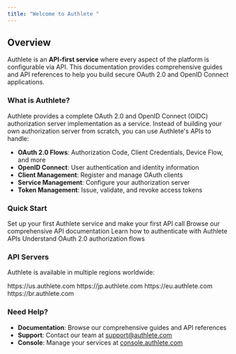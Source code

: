 ```yaml
---
title: "Welcome to Authlete "
---
```


## Overview

Authlete is an **API-first service** where every aspect of the platform is configurable via API. This documentation provides comprehensive guides and API references to help you build secure OAuth 2.0 and OpenID Connect applications.

### What is Authlete?

Authlete provides a complete OAuth 2.0 and OpenID Connect (OIDC) authorization server implementation as a service. Instead of building your own authorization server from scratch, you can use Authlete's APIs to handle:

- **OAuth 2.0 Flows**: Authorization Code, Client Credentials, Device Flow, and more
- **OpenID Connect**: User authentication and identity information
- **Client Management**: Register and manage OAuth clients
- **Service Management**: Configure your authorization server
- **Token Management**: Issue, validate, and revoke access tokens

### Quick Start

<CardGroup cols={2}>
  <Card title="Get Started" icon="rocket" href="/quickstart">
    Set up your first Authlete service and make your first API call
  </Card>
  <Card title="API Reference" icon="code" href="/api-reference">
    Browse our comprehensive API documentation
  </Card>
  <Card title="Authentication" icon="key" href="/guides/authentication">
    Learn how to authenticate with Authlete APIs
  </Card>
  <Card title="OAuth 2.0 Flow" icon="shield" href="/guides/oauth2-flow">
    Understand OAuth 2.0 authorization flows
  </Card>
</CardGroup>

### API Servers

Authlete is available in multiple regions worldwide:

<CardGroup cols={4}>
  <Card title="🇺🇸 US" icon="globe">
    https://us.authlete.com
  </Card>
  <Card title="🇯🇵 Japan" icon="globe">
    https://jp.authlete.com
  </Card>
  <Card title="🇪🇺 Europe" icon="globe">
    https://eu.authlete.com
  </Card>
  <Card title="🇧🇷 Brazil" icon="globe">
    https://br.authlete.com
  </Card>
</CardGroup>

### Need Help?

- **Documentation**: Browse our comprehensive guides and API references
- **Support**: Contact our team at [support@authlete.com](mailto:support@authlete.com)
- **Console**: Manage your services at [console.authlete.com](https://console.authlete.com)